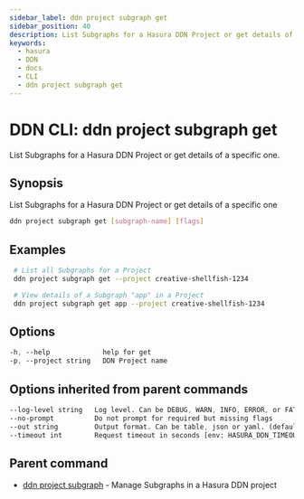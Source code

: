 ```yaml
---
sidebar_label: ddn project subgraph get
sidebar_position: 40
description: List Subgraphs for a Hasura DDN Project or get details of a specific one using the DDN CLI
keywords:
  - hasura
  - DDN
  - docs
  - CLI
  - ddn project subgraph get
---
```


# DDN CLI: ddn project subgraph get

List Subgraphs for a Hasura DDN Project or get details of a specific one.

## Synopsis

List Subgraphs for a Hasura DDN Project or get details of a specific one

```bash
ddn project subgraph get [subgraph-name] [flags]
```

## Examples

```bash
 # List all Subgraphs for a Project
 ddn project subgraph get --project creative-shellfish-1234

 # View details of a Subgraph "app" in a Project
 ddn project subgraph get app --project creative-shellfish-1234
```

## Options

```sass
-h, --help             help for get
-p, --project string   DDN Project name
```

## Options inherited from parent commands

```sass
--log-level string   Log level. Can be DEBUG, WARN, INFO, ERROR, or FATAL. (default "INFO")
--no-prompt          Do not prompt for required but missing flags
--out string         Output format. Can be table, json or yaml. (default "table")
--timeout int        Request timeout in seconds [env: HASURA_DDN_TIMEOUT] (default 100)
```

## Parent command

- [ddn project subgraph](/cli/commands/ddn_project_subgraph) - Manage Subgraphs in a Hasura DDN project
